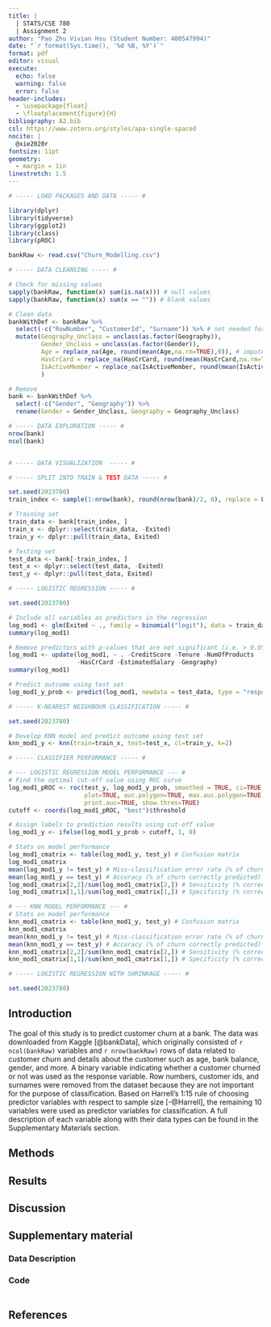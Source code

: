 ```yaml
---
title: |
  | STATS/CSE 780
  | Assignment 2
author: "Pao Zhu Vivian Hsu (Student Number: 400547994)"
date: "`r format(Sys.time(), '%d %B, %Y')`"
format: pdf
editor: visual
execute:
  echo: false
  warning: false
  error: false
header-includes:
  - \usepackage{float}
  - \floatplacement{figure}{H}
bibliography: A2.bib
csl: https://www.zotero.org/styles/apa-single-spaced
nocite: |
  @xie2020r
fontsize: 11pt
geometry: 
  - margin = 1in
linestretch: 1.5
---
```


\newpage

```r
# ----- LOAD PACKAGES AND DATA ----- #

library(dplyr)
library(tidyverse)
library(ggplot2)
library(class)
library(pROC)

bankRaw <- read.csv("Churn_Modelling.csv")


```

```r
# ----- DATA CLEANSING ----- #

# Check for missing values
sapply(bankRaw, function(x) sum(is.na(x))) # null values
sapply(bankRaw, function(x) sum(x == "")) # blank values

# Clean data
bankWithDef <- bankRaw %>%
  select(-c("RowNumber", "CustomerId", "Surname")) %>% # not needed for analysis
  mutate(Geography_Unclass = unclass(as.factor(Geography)),
         Gender_Unclass = unclass(as.factor(Gender)),
         Age = replace_na(Age, round(mean(Age,na.rm=TRUE),0)), # impute with mean
         HasCrCard = replace_na(HasCrCard, round(mean(HasCrCard,na.rm=TRUE),0)), # impute with mean
         IsActiveMember = replace_na(IsActiveMember, round(mean(IsActiveMember,na.rm=TRUE),0)) # impute with mean
         )

# Remove
bank <- bankWithDef %>% 
  select(-c("Gender", "Geography")) %>% 
  rename(Gender = Gender_Unclass, Geography = Geography_Unclass)


```


```r
# ----- DATA EXPLORATION ----- #
nrow(bank)
ncol(bank)


# ----- DATA VISUALIZATION  ----- #


```

```r
# ----- SPLIT INTO TRAIN & TEST DATA ----- #

set.seed(2023780)
train_index <- sample(1:nrow(bank), round(nrow(bank)/2, 0), replace = FALSE)

# Training set
train_data <- bank[train_index, ]
train_x <- dplyr::select(train_data, -Exited)
train_y <- dplyr::pull(train_data, Exited)

# Testing set
test_data <- bank[-train_index, ]
test_x <- dplyr::select(test_data, -Exited)
test_y <- dplyr::pull(test_data, Exited)


```

```r
# ----- LOGISTIC REGRESSION ----- #

set.seed(2023780)

# Include all variables as predictors in the regression
log_mod1 <- glm(Exited ~ ., family = binomial("logit"), data = train_data)
summary(log_mod1)

# Remove predictors with p-values that are not significant (i.e. > 0.05)
log_mod1 <- update(log_mod1, ~ . -CreditScore -Tenure -NumOfProducts 
                   -HasCrCard -EstimatedSalary -Geography)
summary(log_mod1)

# Predict outcome using test set
log_mod1_y_prob <- predict(log_mod1, newdata = test_data, type = "response") # y probabilities


```

```r
# ----- K-NEAREST NEIGHBOUR CLASSIFICATION ----- #

set.seed(2023780)

# Develop KNN model and predict outcome using test set
knn_mod1_y <- knn(train=train_x, test=test_x, cl=train_y, k=2) 


```

```r
# ----- CLASSIFIER PERFORMANCE ----- #

# --- LOGISTIC REGRESSION MODEL PERFORMANCE --- #
# Find the optimal cut-off value using ROC curve
log_mod1_pROC <- roc(test_y, log_mod1_y_prob, smoothed = TRUE, ci=TRUE, ci.alpha=0.9, 
                     plot=TRUE, auc.polygon=TRUE, max.auc.polygon=TRUE, grid=TRUE,
                     print.auc=TRUE, show.thres=TRUE)
cutoff <- coords(log_mod1_pROC, "best")$threshold

# Assign labels to prediction results using cut-off value
log_mod1_y <- ifelse(log_mod1_y_prob > cutoff, 1, 0)

# Stats on model performance
log_mod1_cmatrix <- table(log_mod1_y, test_y) # Confusion matrix
log_mod1_cmatrix
mean(log_mod1_y != test_y) # Miss-classification error rate (% of churn incorrectly predicted)
mean(log_mod1_y == test_y) # Accuracy (% of churn correctly predicted)
log_mod1_cmatrix[2,2]/sum(log_mod1_cmatrix[2,]) # Sensitivity (% correctly predicted as churned)
log_mod1_cmatrix[1,1]/sum(log_mod1_cmatrix[1,]) # Specificity (% correctly predicted as not churned)

# --- KNN MODEL PERFORMANCE --- #
# Stats on model performance
knn_mod1_cmatrix <- table(knn_mod1_y, test_y) # Confusion matrix
knn_mod1_cmatrix
mean(knn_mod1_y != test_y) # Miss-classification error rate (% of churn incorrectly predicted)
mean(knn_mod1_y == test_y) # Accuracy (% of churn correctly predicted)
knn_mod1_cmatrix[2,2]/sum(knn_mod1_cmatrix[2,]) # Sensitivity (% correctly predicted as churned)
knn_mod1_cmatrix[1,1]/sum(knn_mod1_cmatrix[1,]) # Specificity (% correctly predicted as not churned)


```

```r
# ----- LOGISTIC REGRESSION WITH SHRINKAGE ----- #

set.seed(2023780)


```



## Introduction

The goal of this study is to predict customer churn at a bank. The data was downloaded from Kaggle [@bankData], which originally consisted of `r ncol(bankRaw)` variables and `r nrow(bankRaw)` rows of data related to customer churn and details about the customer such as age, bank balance, gender, and more. A binary variable indicating whether a customer churned or not was used as the response variable. Row numbers, customer ids, and surnames were removed from the dataset because they are not important for the purpose of classification. Based on Harrell's 1:15 rule of choosing predictor variables with respect to sample size [-@Harrell], the remaining 10 variables were used as predictor variables for classification. A full description of each variable along with their data types can be found in the Supplementary Materials section.

## Methods



## Results



## Discussion



\newpage

## Supplementary material

### Data Description

### Code
```r
```

\newpage

## References

::: {#refs}
:::
